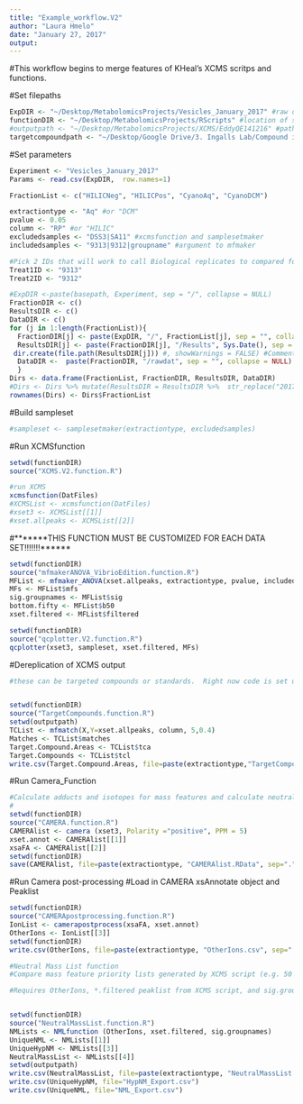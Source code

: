 ```yaml
---
title: "Example_workflow.V2"
author: "Laura Hmelo"
date: "January 27, 2017"
output:
---
```


#This workflow begins to merge features of KHeal's XCMS scritps and functions.

#Set filepaths
```r

ExpDIR <- "~/Desktop/MetabolomicsProjects/Vesicles_January_2017" #raw data path
functionDIR <- "~/Desktop/MetabolomicsProjects/RScripts" #location of scripts
#outputpath <- "~/Desktop/MetabolomicsProjects/XCMS/EddyQE141216" #path that files are written to 
targetcompoundpath <- "~/Desktop/Google Drive/3. Ingalls Lab/Compound info" #this is where MRM_Methods_Table.csv is stored
```

#Set parameters
```r
Experiment <- "Vesicles_January_2017"
Params <- read.csv(ExpDIR,  row.names=1)

FractionList <- c("HILICNeg", "HILICPos", "CyanoAq", "CyanoDCM")

extractiontype <- "Aq" #or "DCM"
pvalue <- 0.05
column <- "RP" #or "HILIC"
excludedsamples <- "DSS3|SA11" #xcmsfunction and samplesetmaker
includedsamples <- "9313|9312|groupname" #argument to mfmaker

#Pick 2 IDs that will work to call Biological replicates to compared for the QC step
Treat1ID <- "9313"
Treat2ID <- "9312"
```


```r
#ExpDIR <-paste(basepath, Experiment, sep = "/", collapse = NULL)
FractionDIR <- c()
ResultsDIR <- c()
DataDIR <- c()
for (j in 1:length(FractionList)){
  FractionDIR[j] <- paste(ExpDIR, "/", FractionList[j], sep = "", collapse = NULL)
  ResultsDIR[j] <- paste(FractionDIR[j], "/Results", Sys.Date(), sep = "", collapse = NULL)
 dir.create(file.path(ResultsDIR[j])) #, showWarnings = FALSE) #Comment out if you don't need to make the folder i.e. you've already run XCMS and need to redo the next steps
  DataDIR <-  paste(FractionDIR, "/rawdat", sep = "", collapse = NULL)
  }
Dirs <- data.frame(FractionList, FractionDIR, ResultsDIR, DataDIR)
#Dirs <- Dirs %>% mutate(ResultsDIR = ResultsDIR %>%  str_replace("2017-01-24","2017-01-22") ) #If you are accessing results made on previous days, use this bit of code (^) to redirect to older results
rownames(Dirs) <- Dirs$FractionList
```

#Build sampleset
```r

#sampleset <- samplesetmaker(extractiontype, excludedsamples)
```

#Run XCMSfunction

```r
setwd(functionDIR)
source("XCMS.V2.function.R")

#run XCMS
xcmsfunction(DatFiles)
#XCMSList <- xcmsfunction(DatFiles)
#xset3 <- XCMSList[[1]]
#xset.allpeaks <- XCMSList[[2]]

```

#*******THIS FUNCTION MUST BE CUSTOMIZED FOR EACH DATA SET!!!!!!!******

```r
setwd(functionDIR)
source("mfmakerANOVA_VibrioEdition.function.R")
MFList <- mfmaker_ANOVA(xset.allpeaks, extractiontype, pvalue, includedsamples)
MFs <- MFList$mfs
sig.groupnames <- MFList$sig
bottom.fifty <- MFList$b50
xset.filtered <- MFList$filtered

setwd(functionDIR)
source("qcplotter.V2.function.R")
qcplotter(xset3, sampleset, xset.filtered, MFs)

```

#Dereplication of XCMS output
```r
#these can be targeted compounds or standards.  Right now code is set up to accomodate RP or HILIC targetted compounds


setwd(functionDIR)
source("TargetCompounds.function.R")
setwd(outputpath)
TCList <- mfmatch(X,Y=xset.allpeaks, column, 5,0.4)
Matches <- TCList$matches 
Target.Compound.Areas <- TCList$tca
Target.Compounds <- TCList$tcl
write.csv(Target.Compound.Areas, file=paste(extractiontype,"TargetCompounds.csv", sep="."))
```

#Run Camera_Function
```r
#Calculate adducts and isotopes for mass features and calculate neutral mass for ions with two or more adducts
#
setwd(functionDIR)
source("CAMERA.function.R")
CAMERAlist <- camera (xset3, Polarity ="positive", PPM = 5)
xset.annot <- CAMERAlist[[1]]
xsaFA <- CAMERAlist[[2]]
setwd(functionDIR)
save(CAMERAlist, file=paste(extractiontype, "CAMERAlist.RData", sep="."))
```

#Run Camera post-processing
#Load in CAMERA xsAnnotate object and Peaklist

```r
setwd(functionDIR)
source("CAMERApostprocessing.function.R")
IonList <- camerapostprocess(xsaFA, xset.annot)
OtherIons <- IonList[[3]]
setwd(functionDIR)
write.csv(OtherIons, file=paste(extractiontype, "OtherIons.csv", sep="."))

#Neutral Mass List function
#Compare mass feature priority lists generated by XCMS script (e.g. 50 most abundant compounds, compounds with p<0.05) to adduct list.  Dereplicate priority lists and output a list of neutral masses relevant to data set.  Option to output a list of "pseudo-neutral masses" calculated by subtracting an H+ from all mass features which have no associated adduct.

#Requires OtherIons, *.filtered peaklist from XCMS script, and sig.groupnames from XCMS script


setwd(functionDIR)
source("NeutralMassList.function.R")
NMLists <- NMLfunction (OtherIons, xset.filtered, sig.groupnames)
UniqueNML <- NMLists[[1]]
UniqueHypNM <- NMLists[[3]]
NeutralMassList <- NMLists[[4]]
setwd(outputpath)
write.csv(NeutralMassList, file=paste(extractiontype, "NeutralMassList.csv", sep="."))
write.csv(UniqueHypNM, file="HypNM_Export.csv")
write.csv(UniqueNML, file="NML_Export.csv")
```
